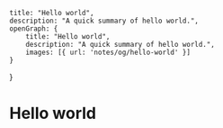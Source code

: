     title: "Hello world",
    description: "A quick summary of hello world.",
    openGraph: {
        title: "Hello world",
        description: "A quick summary of hello world.",
        images: [{ url: 'notes/og/hello-world' }]
    }
}

# Hello world
